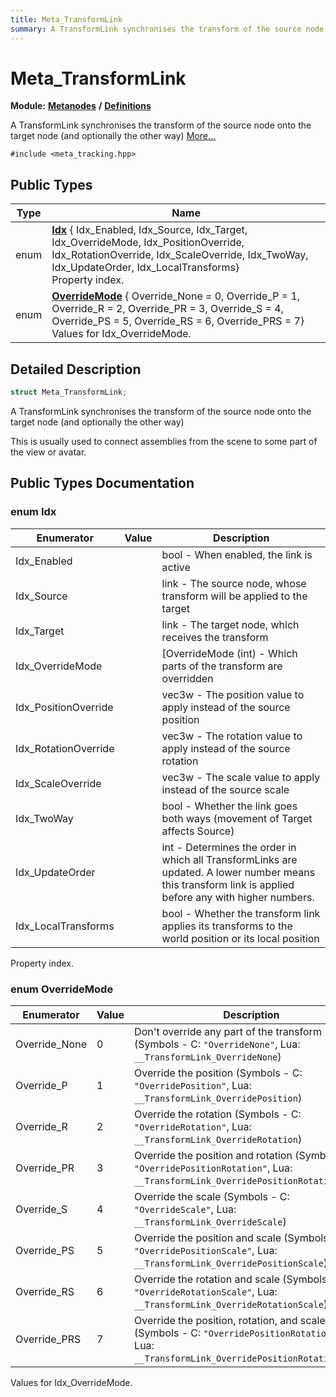 ```yaml
---
title: Meta_TransformLink
summary: A TransformLink synchronises the transform of the source node onto the target node (and optionally the other way) 
---
```


# Meta_TransformLink

**Module:** **[Metanodes](../../modules/metanodes/index.mdx)** **/** **[Definitions](../../modules/metanodes/definitions.mdx)**

A TransformLink synchronises the transform of the source node onto the target node (and optionally the other way)  [More...](#detailed-description)

`#include <meta_tracking.hpp>`

## Public Types

| Type           | Name           |
| -------------- | -------------- |
| enum| **[Idx](#enum-idx)** { Idx_Enabled, Idx_Source, Idx_Target, Idx_OverrideMode, Idx_PositionOverride, Idx_RotationOverride, Idx_ScaleOverride, Idx_TwoWay, Idx_UpdateOrder, Idx_LocalTransforms}<br />Property index.  |
| enum| **[OverrideMode](#enum-overridemode)** { Override_None = 0, Override_P = 1, Override_R = 2, Override_PR = 3, Override_S = 4, Override_PS = 5, Override_RS = 6, Override_PRS = 7}<br />Values for Idx_OverrideMode.  |

## Detailed Description

```cpp
struct Meta_TransformLink;
```

A TransformLink synchronises the transform of the source node onto the target node (and optionally the other way) 

This is usually used to connect assemblies from the scene to some part of the view or avatar. 

## Public Types Documentation

### enum Idx

| Enumerator | Value | Description |
| ---------- | ----- | ----------- |
| Idx_Enabled | | bool - When enabled, the link is active   |
| Idx_Source | | link - The source node, whose transform will be applied to the target   |
| Idx_Target | | link - The target node, which receives the transform   |
| Idx_OverrideMode | | [OverrideMode (int) - Which parts of the transform are overridden   |
| Idx_PositionOverride | | vec3w - The position value to apply instead of the source position   |
| Idx_RotationOverride | | vec3w - The rotation value to apply instead of the source rotation   |
| Idx_ScaleOverride | | vec3w - The scale value to apply instead of the source scale   |
| Idx_TwoWay | | bool - Whether the link goes both ways (movement of Target affects Source)   |
| Idx_UpdateOrder | | int - Determines the order in which all TransformLinks are updated. A lower number means this transform link is applied before any with higher numbers.   |
| Idx_LocalTransforms | | bool - Whether the transform link applies its transforms to the world position or its local position   |

Property index. 

### enum OverrideMode

| Enumerator | Value | Description |
| ---------- | ----- | ----------- |
| Override_None | 0| Don't override any part of the transform (Symbols - C: `"OverrideNone"`, Lua: `__TransformLink_OverrideNone`)   |
| Override_P | 1| Override the position (Symbols - C: `"OverridePosition"`, Lua: `__TransformLink_OverridePosition`)   |
| Override_R | 2| Override the rotation (Symbols - C: `"OverrideRotation"`, Lua: `__TransformLink_OverrideRotation`)   |
| Override_PR | 3| Override the position and rotation (Symbols - C: `"OverridePositionRotation"`, Lua: `__TransformLink_OverridePositionRotation`)   |
| Override_S | 4| Override the scale (Symbols - C: `"OverrideScale"`, Lua: `__TransformLink_OverrideScale`)   |
| Override_PS | 5| Override the position and scale (Symbols - C: `"OverridePositionScale"`, Lua: `__TransformLink_OverridePositionScale`)   |
| Override_RS | 6| Override the rotation and scale (Symbols - C: `"OverrideRotationScale"`, Lua: `__TransformLink_OverrideRotationScale`)   |
| Override_PRS | 7| Override the position, rotation, and scale (Symbols - C: `"OverridePositionRotationScale"`, Lua: `__TransformLink_OverridePositionRotationScale`)   |

Values for Idx_OverrideMode. 
